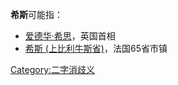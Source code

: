{{消歧义}}
'''希斯'''可能指：
* [[爱德华·希思|爱德华·希思]]，英国首相
* [[希斯_(上比利牛斯省)|希斯 (上比利牛斯省)]]，法国65省市镇

[[Category:二字消歧义|Category:二字消歧义]]